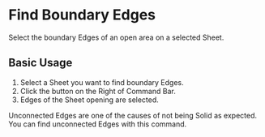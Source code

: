 
# Find Boundary Edges

<Reference shortcut="" command="Find Boundary Edges" button="Right of Command Bar" />


Select the boundary Edges of an open area on a selected Sheet.

## Basic Usage

1. Select a Sheet you want to find boundary Edges.
2. Click the button <ButtonIcon type="button-find-boundary-edges" /> on the Right of Command Bar.
3. Edges of the Sheet opening are selected.

<Callout type="info" emoji="💡">
Unconnected Edges are one of the causes of not being Solid as expected. You can find unconnected Edges with this command.
</Callout>